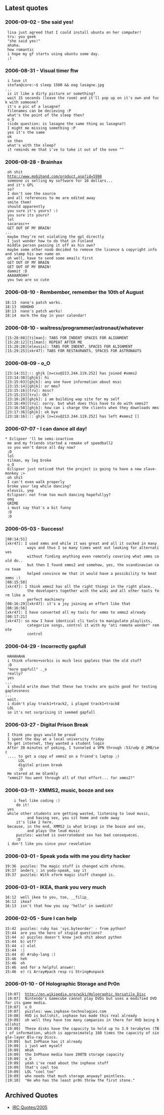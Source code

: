 {{Navbar}}

== Latest quotes ==

=== 2006-09-02 - She said yes! ===
 <tru> lisa just agreed that I could install ubuntu on her computer!
 <theefer> tru: you geek
 <theefer> "she said yes!"
 <tru> ahaha.
 <nano> how romantic
 <nano> i hope my gf starts using ubuntu some day. 
 <nano> ;)

=== 2006-08-31 - Visual timer ftw ===
 <braeuni> i love it
 <braeuni> stefan@core:~$ sleep 1500 && eog lasagne.jpg
 ...
 <VxJasonxV> is it like a dirty picture or something?
 <VxJasonxV> wait 15 seconds (leave the room) and it'll pop up on it's own and fuck with someone?
 <braeuni> it's a pic of a lasagne?
 <VxJasonxV> filenames can be decieving :P
 <VxJasonxV> what's the point of the sleep then?
 <eleusis> o_O
 <VxJasonxV> (side question: is lasagne the same thing as lasagna?)
 <VxJasonxV> I might me missing something :P
 <braeuni> yes it's the same
 <VxJasonxV> ok
 <VxJasonxV> so then
 <VxJasonxV> what's with the sleep?
 <braeuni> it reminds me that i've to take it out of the oven ^^

=== 2006-08-28 - Brainhax ===
 <juhovh> oh shit
 <juhovh> http://www.mobihand.com/product.asp?id=5998
 <juhovh> someone is selling my software for 10 dollars...
 <juhovh> and it's GPL
 <eleusis> so?
 <juhovh> I don't see the source
 <juhovh> and all references to me are edited away
 <eleusis> smite them!
 <juhovh> should apparently
 <eleusis> you sure it's yours? :)
 <sacarasc> you sure its yours?
 <sacarasc> lol
 <eleusis> sacarasc++
 <sacarasc> GET OUT OF MY BRAIN!
 ...
 <eleusis> maybe they're not violating the gpl directly
 <juhovh> I just wonder how to do that in Finland
 <sacarasc> middle person passing it off as his own?
 <eleusis> maybe some other noob decided to remove the licence & copyright info and stamp his own name on
 <juhovh> oh well, have to send some emails first
 <eleusis> GET OUT OF MY BRAIN
 <sacarasc> GET OUT OF MY BRAIN!
 <eleusis> dammit :D
 <sacarasc> AAAAARGHH!
 <juhovh> you two are so cute

=== 2006-08-10 - Rembember, remember the 10th of August ===
 18:13 <free-zombie> nano's patch works.
 18:13 <tilman> HOHOHO
 18:13 <tilman> nano's patch works!
 18:14 <tilman> mark the day in your calendar!

=== 2006-08-10 - waitress/programmer/astronaut/whatever ===
 [15:28:08][tilman]: TABS FOR INDENT SPACES FOR ALIGNMENT
 [15:28:12][tilman]: REPEAT AFTER ME
 [15:28:28][eleusis]: TABS FOR INDENT, SPACES FOR ALIGNMENT
 [15:29:25][xkr47]: TABS FOR RESTAURANTS, SPACES FOR ASTRONAUTS

=== 2006-08-09 - o_O ===
 [23:14:31]::: ghjk [n=cxv@213.244.119.252] has joined #xmms2
 [23:14:38][ghjk]: hi
 [23:15:03][ghjk]: any one have information about mssc
 [23:15:14][ghjk]: or mms7
 [23:15:16][tru]: mssc?
 [23:15:23][tru]: Ok?
 [23:16:28][ghjk]: i am building wap site for my self
 [23:16:49][tru]: sorry. but what does this have to do with xmms2?
 [23:16:58][ghjk]: how can i charge the clients when they downloads mms
 [23:17:36][ghjk]: ok bye
 [23:18:16]::: ghjk [n=cxv@213.244.119.252] has left #xmms2 []

=== 2006-07-07 - I can dance all day! ===

 * Eclipser 'll be semi-inactive
 <Eclipser> me and my friends started a remake of speedball2
 <tilman> so you won't dance all day now?
 <tilman> ;D
 <eleusis> lol
 <Eclipser> tilman, my leg broke
 <eleusis> o_O
 <arachnist> Eclipser just noticed that the project is going to have a new slave-monkey ;>
 <tilman> oh shit
 <Eclipser> I can't even walk properly
 <eleusis> broke your leg while dancing?
 <Eclipser> eleusis, yep
 <tilman> Eclipser: not from too much dancing hopefullyy?
 <tilman> omg
 <eleusis> GRIME
 <tilman> i must say that's a bit funny
 <tilman> :D
 <eleusis> :D

=== 2006-05-03 - Success! ===
 [08:14:51][xkr47]: I used xmms and while it was great and all it sucked in many
           ways and thus I so many times went out looking for alternatives
           without finding anything even remotely covering what xmms could do..
           but then I found xmms2 and somehow, yes, the scandinavian core team
           helped convince me that it would have a possibility to beat xmms :)
 [08:15:50][xkr47]: I think xmms2 has all the right things in the right place..
           the developers together with the wiki and all other tools form like a
           perfect machinery
 [08:16:29][xkr47]: it's a joy joining an effort like that
 [08:16:56][xkr47]: I have converted all my tools for xmms to xmms2 already
 [08:17:21][xkr47]: so now I have identical cli tools to manipulate playlists,
           categorize songs, control it with my "ati remote wonder" remote
           control


=== 2006-04-29 - Incorrectly gapfull ===

 <tilman> HAHAHAHA
 <tilman> i think xforms+vorbis is much less gapless than the old stuff
 <tilman> :D
 <tilman> "more gapfull" ._o
 <juhovh> really?
 <tilman> yes
 ...
 <tilman> i should write down that these two tracks are quite good for testing gaplessness
 ...
 <tilman> wait.
 <tilman> i didn't play track1+track2, i played track1+track8
 <eleusis> LOL
 <tilman> so it's not surprising it seemed gapfull

=== 2006-03-27 - Digital Prison Break ===
 <ScytheBlade1> I think you guys would be proud
 <ScytheBlade1> I spent the day at a local university friday
 <ScytheBlade1> To get internet, they wanted a student login
 <ScytheBlade1> After 30 minutes of poking, I tunneled a VPN through :53/udp @ 2MB/sec
 <ScytheBlade1> .... to get a copy of xmms2 on a friend's laptop ;)
 <eleusis>      LOL
 <eleusis>      digital prison break
 <puzzles>      :D
 <ScytheBlade1> He stared at me blankly
 <ScytheBlade1> "xmms2? You went through all of that effort... for xmms2?"

=== 2006-03-11 - XMMS2, music, booze and sex ===
 <DraX>    i feel like coding :)
 <tru>     do it!
 <puzzles> yes
 <puzzles> while other students are getting wasted, listening to loud music,
           and having sex, you sit home and code away
 <tru>     it's like 2 here.
 <puzzles> because, in the end, XMMS2 is what brings in the booze and sex,
           and plays the loud music
 <tru>     puzzles: wasted is overratedand sex has bad consequeces.
 <tru>     :D
 <puzzles> i don't like you since your revelation

=== 2006-03-01 - Speak yoda with me you dirty hacker ===
 19:36 <anders_> puzzles: The magic stuff is changed with xforms.
 19:37 <puzzles> anders_: in yoda-speak, say it
 19:37 <anders_> puzzles: With xform magic stuff changed is.

=== 2006-03-01 - IKEA, thank you very much ===
 16:12 <puzzles> well ikea to you, too, __filip_
 16:12 <juhovh> ikea?
 16:13 <puzzles> isn't that how you say "hello" in swedish?

=== 2006-02-05 - Sure I can help ===
 15:42 <univac> puzzles: ruby has 'sys.byteorder' - from python?
 15:44 <tilman> are you the hero of stupid questions?
 15:44 <tilman> a) puzzles doesn't know jack shit about python
 15:44 <tilman> b) wtf?
 15:44 <tilman> c) olol
 15:44 <univac> :|
 15:44 <tilman> d) #ruby-lang :)
 15:46 <eleusis> heh
 15:46 <tilman> oh
 15:46 <tilman> and for a helpful answer:
 15:46 <tilman> e) ri Array#pack resp ri String#unpack

=== 2006-01-10 - Of Holographic Storage and Pr0n ===
 [19:07] <puzzles> http://en.wikipedia.org/wiki/Holographic_Versatile_Disc
 [19:07] <deadchip> Nintendo's Gamecube cannot play DVDs but uses a modified DVD for its game media.
 [19:07] <deadchip> o_O
 [19:07] <deadchip> puzzles: www.inphase-technologies.com
 [19:08] <deadchip> HVD is bullshit, inphase has made this real already
 [19:09] <deadchip> oh well they have too many companies in there for HVD being bullshit
 [19:09] <puzzles> These disks have the capacity to hold up to 3.9 terabytes (TB) of information, which is approximately 160 times the capacity of single-layer Blu-ray Discs.
 [19:09] <deadchip> but InPhase has it already
 [19:09] <puzzles> i just wet myself
 [19:09] <deadchip> mhah
 [19:09] <deadchip> the InPhase media have 200TB storage capacity
 [19:09] <deadchip> o_O
 [19:09] <puzzles> yeah i've read about the inphase stuff
 [19:09] <puzzles> that's cool too
 [19:09] <deadchip> LOL "cool too"
 [19:09] <theefer> who needs that much storage anyway? pointless.
 [19:10] <deadchip> "He who has the least pr0n throw the first stone."

== Archived Quotes ==
* [[IRC Quotes/2005]]